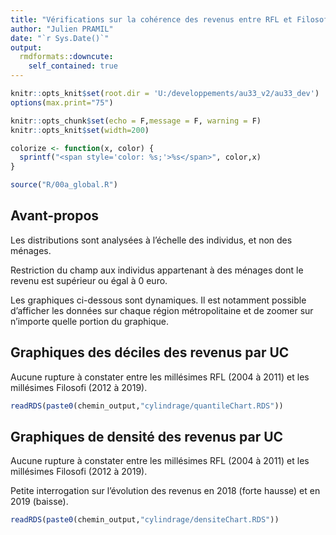 ---
title: "Vérifications sur la cohérence des revenus entre RFL et Filosofi"
author: "Julien PRAMIL"
date: "`r Sys.Date()`"
output:
  rmdformats::downcute:
    self_contained: true
---


```{r setup, include=FALSE}

knitr::opts_knit$set(root.dir = 'U:/developpements/au33_v2/au33_dev')
options(max.print="75")

knitr::opts_chunk$set(echo = F,message = F, warning = F)
knitr::opts_knit$set(width=200)

colorize <- function(x, color) {
  sprintf("<span style='color: %s;'>%s</span>", color,x)
}

```

```{r mes_options,include=F}
source("R/00a_global.R")
```



## Avant-propos

Les distributions sont analysées à l'échelle des individus, et non des ménages.

Restriction du champ aux individus appartenant à des ménages dont le revenu est supérieur ou égal à 0 euro. 

Les graphiques ci-dessous sont dynamiques. Il est notamment possible  d'afficher les données sur chaque région métropolitaine et de zoomer sur n'importe quelle portion du graphique.



## Graphiques des déciles des revenus par UC 

Aucune rupture à constater entre les millésimes RFL (2004 à 2011) et les millésimes Filosofi (2012 à 2019).


```{r}
readRDS(paste0(chemin_output,"cylindrage/quantileChart.RDS"))

```



## Graphiques de densité des revenus par UC 

Aucune rupture à constater entre les millésimes RFL (2004 à 2011) et les millésimes Filosofi (2012 à 2019).

Petite interrogation sur l'évolution des revenus en 2018 (forte hausse) et en 2019 (baisse).


```{r}
readRDS(paste0(chemin_output,"cylindrage/densiteChart.RDS"))

```

